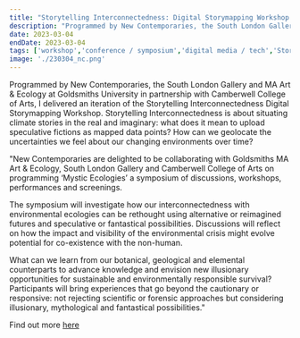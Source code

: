 ```yaml
---
title: "Storytelling Interconnectedness: Digital Storymapping Workshop for Mystic Ecologies Symposium in London"
description: "Programmed by New Contemporaries, the South London Gallery and MA Art & Ecology at Goldsmiths University in partnership with Camberwell College of Arts, I delivered an iteration of the Storytelling Interconnectedness workshop for digitally mapping speculative climate stories."
date: 2023-03-04
endDate: 2023-03-04
tags: ['workshop','conference / symposium','digital media / tech','Storytelling Interconnectedness']
image: './230304_nc.png'
---
```


Programmed by New Contemporaries, the South London Gallery and MA Art & Ecology at Goldsmiths University in partnership with Camberwell College of Arts, I delivered an iteration of the Storytelling Interconnectedness Digital Storymapping Workshop. Storytelling Interconnectedness is about situating climate stories in the real and imaginary: what does it mean to upload speculative fictions as mapped data points? How can we geolocate the uncertainties we feel about our changing environments over time?

"New Contemporaries are delighted to be collaborating with Goldsmiths MA Art & Ecology, South London Gallery and Camberwell College of Arts on programming ‘Mystic Ecologies’ a symposium of discussions, workshops, performances and screenings.

The symposium will investigate how our interconnectedness with environmental ecologies can be rethought using alternative or reimagined futures and speculative or fantastical possibilities.  Discussions will reflect on how the impact and visibility of the environmental crisis might evolve potential for co-existence with the non-human. 

What can we learn from our botanical, geological and elemental counterparts to advance knowledge and envision new illusionary opportunities for sustainable and environmentally responsible survival?  Participants will bring experiences that go beyond the cautionary or responsive: not rejecting scientific or forensic approaches but considering illusionary, mythological and fantastical possibilities."

Find out more [here](https://www.newcontemporaries.org.uk/exhibitions-and-events/events/mystic-ecologies-workshops-screening1)